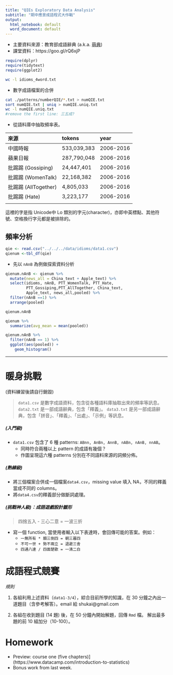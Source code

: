 ```yaml
---
title: "QIEs Exploratory Data Analysis"
subtitle: "期中應景成語程式大作戰"
output:
  html_notebook: default
  word_document: default
---
```


- 主要資料來源：教育部成語辭典 (a.k.a. [萌典](https://www.moedict.tw))
- 課堂資料：https://goo.gl/rQ6xjP


```r
require(dplyr)
require(tidytext)
require(ggplot2)
```

```bash
wc -l idioms_4word.txt
```

- 數字成語檔案的合併

```bash
cat ./patterns/numberQIE/*.txt > numQIE.txt
sort numQIE.txt | uniq > numQIE.uniq.txt
wc -l numQIE.uniq.txt
#remove the first line: 三五成?
```

- 從語料庫中抽取頻率表。

| 來源       | tokens         | year  |
| :------------- |:-------------| :-----|
| 中國時報      | 533,039,383   | 2006-2016 |
| 蘋果日報      | 287,790,048   | 2006-2016 |
| 批踢踢 (Gossiping) | 24,447,401  | 2006-2016 |
| 批踢踢 (WomenTalk) | 22,168,382 | 2006-2016|
| 批踢踢 (AllTogether) | 4,805,033 | 2006-2016 |
| 批踢踢 (Hate)        | 3,223,177 | 2006-2016 |
|||


這裡的字是指 Unicode中 Lo 類別的字元(character)，亦即中英標點、其他符號、空格換行字元都是被排除的。



## 頻率分析


```r
qie <- read.csv("../../../data/idioms/data1.csv")
qienum <-tbl_df(qie)
```

- 先以 `nAnB` 為例做探索資料分析

```r
qienum.nAnB <- qienum %>%
  mutate(news_all = China_text + Apple_text) %>%
  select(idioms, nAnB, PTT_WomenTalk, PTT_Hate,
         PTT_Gossiping,PTT_AllTogether, China_text,
         Apple_text, news_all,pooled) %>%
  filter(nAnB ==1) %>%
  arrange(pooled)

qienum.nAnB
```


```r
qienum %>%
  summarize(avg_mean = mean(pooled))
```


```r
qienum.nAnB %>%                      
  filter(nAnB == 1) %>% 
  ggplot(aes(pooled)) +                     
    geom_histogram()
```

-------
# 暖身挑戰
(資料練習後請自行銷毀)

> `data1.csv` 是數字成語資料，包含從各種語料庫抽取出來的頻率等訊息。
`data2.txt` 是一部成語辭典，包含「釋義」。
`data3.txt` 是另一部成語辭典，包含「拼音」、「釋義」、「出處」、「示例」等訊息。


##### **(入門級)**

- `data1.csv` 包含了 6 種 patterns: `ABnn, AnBn, AnnB, nABn, nAnB, nnAB`。
    - 同時符合兩種以上 pattern 的成語有幾個？
    - 作圖呈現這六種 patterns 分別在不同語料來源的詞頻分佈。

##### (熟練級)

- 將三個檔案合併成一個檔案`data4.csv`，missing value 填入 NA，不同的釋義當成不同的 columns。
- 將`data4.csv`的釋義部分做斷詞處理。


##### (挑戰神人級)：成語遊戲設計雛形
> 四捨五入 - 三心二意 = 一波三折

- 寫一個 function, 當使用者輸入以下表達時，會回傳可能的答案。例如：
    - `一無所有 * 顛三倒四 = 朝三暮四`
    - `不可一世 + 勢不兩立 = 退避三舍`
    - `四通八達 / 四面楚歌 = 一清二白`


# 成語程式競賽

*規則*

1. 各組利用上述資料（`data1-3/4`），綜合目前所學的知識，在 30 分鐘之內出一道題目（含參考解答）。email 給 shukai@gmail.com

2. 各組在收到題目 (14 題) 後，在 50 分鐘內開始解題，回傳 `Rmd` 檔。
解出最多題的前 10 組加分（10-100）。



# Homework
- Preview: course one (five chapters)](https://www.datacamp.com/introduction-to-statistics)
- Bonus work from last week.














